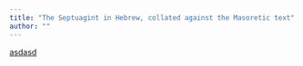 ```yaml
---
title: "The Septuagint in Hebrew, collated against the Masoretic text"
author: ""
---
```


[asdasd](collations/Jonah.qmd)
